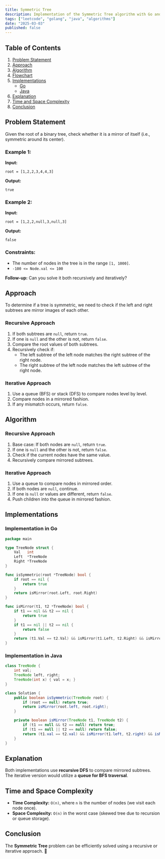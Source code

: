 ```yaml
---
title: Symmetric Tree
description: Implementation of the Symmetric Tree algorithm with Go and Java.
tags: ["leetcode", "golang", "java", "algorithms"]
date: "2025-03-03"
published: false
---
```


## Table of Contents

1. [Problem Statement](#problem-statement)
2. [Approach](#approach)
3. [Algorithm](#algorithm)
4. [Flowchart](#flowchart)
5. [Implementations](#implementations)
   - [Go](#implementation-in-go)
   - [Java](#implementation-in-java)
6. [Explanation](#explanation)
7. [Time and Space Complexity](#time-and-space-complexity)
8. [Conclusion](#conclusion)

## Problem Statement

Given the root of a binary tree, check whether it is a mirror of itself (i.e., symmetric around its center).

### Example 1:

**Input:**
```
root = [1,2,2,3,4,4,3]
```
**Output:**
```
true
```

### Example 2:

**Input:**
```
root = [1,2,2,null,3,null,3]
```
**Output:**
```
false
```

### Constraints:

- The number of nodes in the tree is in the range `[1, 1000]`.
- `-100 <= Node.val <= 100`

**Follow-up:** Can you solve it both recursively and iteratively?

## Approach

To determine if a tree is symmetric, we need to check if the left and right subtrees are mirror images of each other.

### Recursive Approach

1. If both subtrees are `null`, return `true`.
2. If one is `null` and the other is not, return `false`.
3. Compare the root values of both subtrees.
4. Recursively check if:
   - The left subtree of the left node matches the right subtree of the right node.
   - The right subtree of the left node matches the left subtree of the right node.

### Iterative Approach

1. Use a queue (BFS) or stack (DFS) to compare nodes level by level.
2. Compare nodes in a mirrored fashion.
3. If any mismatch occurs, return `false`.

## Algorithm

### Recursive Approach
1. Base case: If both nodes are `null`, return `true`.
2. If one is `null` and the other is not, return `false`.
3. Check if the current nodes have the same value.
4. Recursively compare mirrored subtrees.

### Iterative Approach
1. Use a queue to compare nodes in mirrored order.
2. If both nodes are `null`, continue.
3. If one is `null` or values are different, return `false`.
4. Push children into the queue in mirrored fashion.

## Implementations

### Implementation in Go

```go
package main

type TreeNode struct {
    Val   int
    Left  *TreeNode
    Right *TreeNode
}

func isSymmetric(root *TreeNode) bool {
    if root == nil {
        return true
    }
    return isMirror(root.Left, root.Right)
}

func isMirror(t1, t2 *TreeNode) bool {
    if t1 == nil && t2 == nil {
        return true
    }
    if t1 == nil || t2 == nil {
        return false
    }
    return (t1.Val == t2.Val) && isMirror(t1.Left, t2.Right) && isMirror(t1.Right, t2.Left)
}
```

### Implementation in Java

```java
class TreeNode {
    int val;
    TreeNode left, right;
    TreeNode(int x) { val = x; }
}

class Solution {
    public boolean isSymmetric(TreeNode root) {
        if (root == null) return true;
        return isMirror(root.left, root.right);
    }

    private boolean isMirror(TreeNode t1, TreeNode t2) {
        if (t1 == null && t2 == null) return true;
        if (t1 == null || t2 == null) return false;
        return (t1.val == t2.val) && isMirror(t1.left, t2.right) && isMirror(t1.right, t2.left);
    }
}
```

## Explanation

Both implementations use **recursive DFS** to compare mirrored subtrees. The iterative version would utilize a **queue for BFS traversal**.

## Time and Space Complexity

- **Time Complexity:** `O(n)`, where `n` is the number of nodes (we visit each node once).
- **Space Complexity:** `O(n)` in the worst case (skewed tree due to recursion or queue storage).

## Conclusion

The **Symmetric Tree** problem can be efficiently solved using a recursive or iterative approach. 🚀

